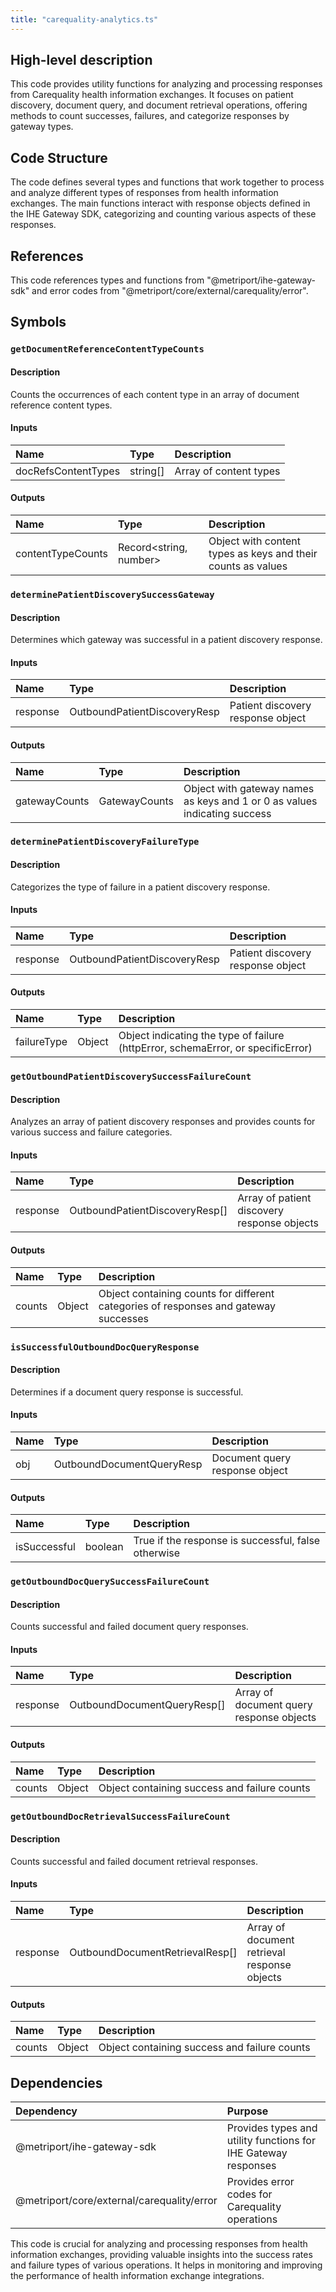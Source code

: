 ```yaml
---
title: "carequality-analytics.ts"
---
```


## High-level description
This code provides utility functions for analyzing and processing responses from Carequality health information exchanges. It focuses on patient discovery, document query, and document retrieval operations, offering methods to count successes, failures, and categorize responses by gateway types.

## Code Structure
The code defines several types and functions that work together to process and analyze different types of responses from health information exchanges. The main functions interact with response objects defined in the IHE Gateway SDK, categorizing and counting various aspects of these responses.

## References
This code references types and functions from "@metriport/ihe-gateway-sdk" and error codes from "@metriport/core/external/carequality/error".

## Symbols

### `getDocumentReferenceContentTypeCounts`
#### Description
Counts the occurrences of each content type in an array of document reference content types.

#### Inputs
| Name | Type | Description |
|:-----|:-----|:------------|
| docRefsContentTypes | string[] | Array of content types |

#### Outputs
| Name | Type | Description |
|:-----|:-----|:------------|
| contentTypeCounts | Record&lt;string, number&gt; | Object with content types as keys and their counts as values |

### `determinePatientDiscoverySuccessGateway`
#### Description
Determines which gateway was successful in a patient discovery response.

#### Inputs
| Name | Type | Description |
|:-----|:-----|:------------|
| response | OutboundPatientDiscoveryResp | Patient discovery response object |

#### Outputs
| Name | Type | Description |
|:-----|:-----|:------------|
| gatewayCounts | GatewayCounts | Object with gateway names as keys and 1 or 0 as values indicating success |

### `determinePatientDiscoveryFailureType`
#### Description
Categorizes the type of failure in a patient discovery response.

#### Inputs
| Name | Type | Description |
|:-----|:-----|:------------|
| response | OutboundPatientDiscoveryResp | Patient discovery response object |

#### Outputs
| Name | Type | Description |
|:-----|:-----|:------------|
| failureType | Object | Object indicating the type of failure (httpError, schemaError, or specificError) |

### `getOutboundPatientDiscoverySuccessFailureCount`
#### Description
Analyzes an array of patient discovery responses and provides counts for various success and failure categories.

#### Inputs
| Name | Type | Description |
|:-----|:-----|:------------|
| response | OutboundPatientDiscoveryResp[] | Array of patient discovery response objects |

#### Outputs
| Name | Type | Description |
|:-----|:-----|:------------|
| counts | Object | Object containing counts for different categories of responses and gateway successes |

### `isSuccessfulOutboundDocQueryResponse`
#### Description
Determines if a document query response is successful.

#### Inputs
| Name | Type | Description |
|:-----|:-----|:------------|
| obj | OutboundDocumentQueryResp | Document query response object |

#### Outputs
| Name | Type | Description |
|:-----|:-----|:------------|
| isSuccessful | boolean | True if the response is successful, false otherwise |

### `getOutboundDocQuerySuccessFailureCount`
#### Description
Counts successful and failed document query responses.

#### Inputs
| Name | Type | Description |
|:-----|:-----|:------------|
| response | OutboundDocumentQueryResp[] | Array of document query response objects |

#### Outputs
| Name | Type | Description |
|:-----|:-----|:------------|
| counts | Object | Object containing success and failure counts |

### `getOutboundDocRetrievalSuccessFailureCount`
#### Description
Counts successful and failed document retrieval responses.

#### Inputs
| Name | Type | Description |
|:-----|:-----|:------------|
| response | OutboundDocumentRetrievalResp[] | Array of document retrieval response objects |

#### Outputs
| Name | Type | Description |
|:-----|:-----|:------------|
| counts | Object | Object containing success and failure counts |

## Dependencies
| Dependency | Purpose |
|:-----------|:--------|
| @metriport/ihe-gateway-sdk | Provides types and utility functions for IHE Gateway responses |
| @metriport/core/external/carequality/error | Provides error codes for Carequality operations |

This code is crucial for analyzing and processing responses from health information exchanges, providing valuable insights into the success rates and failure types of various operations. It helps in monitoring and improving the performance of health information exchange integrations.